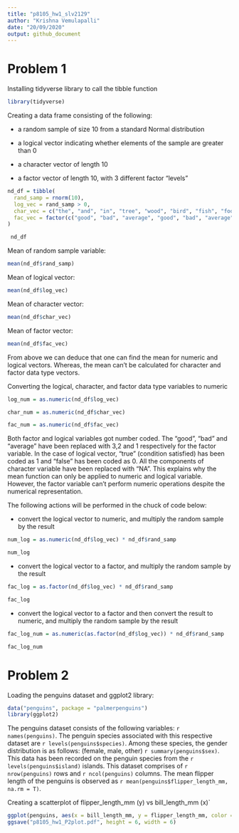 ```yaml
---
title: "p8105_hw1_slv2129"
author: "Krishna Vemulapalli"
date: "20/09/2020"
output: github_document
---
```


# Problem 1

Installing tidyverse library to call the tibble function

```r
library(tidyverse)
```

Creating a data frame consisting of the following:


+   a random sample of size 10 from a standard Normal distribution


+   a logical vector indicating whether elements of the sample are greater than 0


+   a character vector of length 10


+   a factor vector of length 10, with 3 different factor “levels”

```r
nd_df = tibble(
  rand_samp = rnorm(10),
  log_vec = rand_samp > 0,
  char_vec = c("the", "and", "in", "tree", "wood", "bird", "fish", "food", "rock", "stone"),
  fac_vec = factor(c("good", "bad", "average", "good", "bad", "average", "good", "bad", "average",   "good"))
)

 nd_df
```

Mean of random sample variable:

```r
mean(nd_df$rand_samp)
```
Mean of logical vector:

```r
mean(nd_df$log_vec)

```

Mean of character vector:

```r
mean(nd_df$char_vec)
```

Mean of factor vector:

```r
mean(nd_df$fac_vec)
```

From above we can deduce that one can find the mean for numeric and logical vectors. Whereas, the mean can't be calculated for character and factor data type vectors. 

Converting the logical, character, and factor data type variables to numeric

```r
log_num = as.numeric(nd_df$log_vec)

char_num = as.numeric(nd_df$char_vec)

fac_num = as.numeric(nd_df$fac_vec)
```

Both factor and logical variables got number coded. The "good", "bad" and "average" have been replaced with 3,2 and 1 respectively for the factor variable. In the case of logical vector, "true" (condition satisfied) has been coded as 1 and "false" has been coded as 0. All the components of character variable have been replaced with "NA". This explains why the mean function can only be applied to numeric and logical variable. However, the factor variable can't perform numeric operations despite the numerical representation. 

The following actions will be performed in the chuck of code below:


+   convert the logical vector to numeric, and multiply the random sample by the result

```r
num_log = as.numeric(nd_df$log_vec) * nd_df$rand_samp

num_log
```

+   convert the logical vector to a factor, and multiply the random sample by the result

```r
fac_log = as.factor(nd_df$log_vec) * nd_df$rand_samp

fac_log
```

+   convert the logical vector to a factor and then convert the result to numeric, and multiply the        random sample by the result

```r
fac_log_num = as.numeric(as.factor(nd_df$log_vec)) * nd_df$rand_samp

fac_log_num
```

# Problem 2

Loading the penguins dataset and ggplot2 library: 

```r
data("penguins", package = "palmerpenguins")
library(ggplot2)
```

The penguins dataset consists of the following variables: `r names(penguins)`. The penguin species associated with this respective dataset are `r levels(penguins$species)`. Among these species, the gender distribution is as follows: (female, male, other) `r summary(penguins$sex)`. This data has been recorded on the penguin species from the `r levels(penguins$island)` islands. This dataset comprises of `r nrow(penguins)` rows and `r ncol(penguins)` columns. The mean flipper length of the penguins is observed as `r mean(penguins$flipper_length_mm, na.rm = T)`. 

Creating a scatterplot of flipper_length_mm (y) vs bill_length_mm (x)`

```r
ggplot(penguins, aes(x = bill_length_mm, y = flipper_length_mm, color = species)) + geom_point()
ggsave("p8105_hw1_P2plot.pdf", height = 6, width = 6)
```

